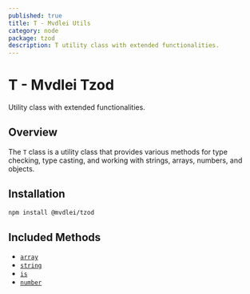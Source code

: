 ```yaml
---
published: true
title: T - Mvdlei Utils
category: node
package: tzod
description: T utility class with extended functionalities.
---
```


# T - Mvdlei Tzod

Utility class with extended functionalities.

## Overview

The `T` class is a utility class that provides various methods for type checking, type casting, and working with strings, arrays, numbers, and objects.

## Installation

```bash
npm install @mvdlei/tzod
```

## Included Methods

- [`array`](./tzod/array)
- [`string`](./tzod/string)
- [`is`](./tzod/is)
- [`number`](./tzod/number)
